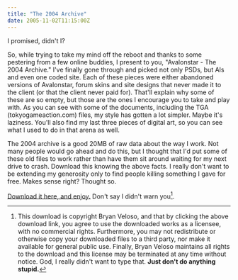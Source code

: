 ```yaml
---
title: "The 2004 Archive"
date: 2005-11-02T11:15:00Z
---
```


I promised, didn't I?

So, while trying to take my mind off the reboot and thanks to some pestering from a few online buddies, I present to you, "Avalonstar - The 2004 Archive." I've finally gone through and picked not only PSDs, but AIs and even one coded site. Each of these pieces were either abandoned versions of Avalonstar, forum skins and site designs that never made it to the client (or that the client never paid for). That'll explain why some of these are so empty, but those are the ones I encourage you to take and play with. As you can see with some of the documents, including the TGA (tokyogameaction.com) files, my style has gotten a lot simpler. Maybe it's laziness. You'll also find my last three pieces of digital art, so you can see what I used to do in that arena as well.

The 2004 archive is a good 20MB of raw data about the way I work. Not many people would go ahead and do this, but I thought that I'd put some of these old files to work rather than have them sit around waiting for my next drive to crash. Download this knowing the above facts. I really don't want to be extending my generosity only to find people killing something I gave for free. Makes sense right? Thought so.

[Download it here, and enjoy.][1] Don't say I didn't warn you[^1].

[^1]: This download is copyright Bryan Veloso, and that by clicking the above download link, you agree to use the downloaded works as a licensee, with no commercial rights. Furthermore, you may not redistribute or otherwise copy your downloaded files to a third party, nor make it available for general public use. Finally, Bryan Veloso maintains all rights to the download and this license may be terminated at any time without notice. God, I really didn't want to type that. **Just don't do anything stupid.**

[1]: http://avalonstar.com/projects/extras/the2004archive.zip
